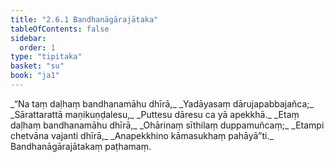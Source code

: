 ```yaml
---
title: "2.6.1 Bandhanāgārajātaka"
tableOfContents: false
sidebar:
  order: 1
type: "tipitaka"
basket: "su"
book: "ja1"
---
```



<DynamicBreadcrumb />

<Division number="101" book="ja1">

<Paragraph number="502" type="verses" book="ja1">
_“Na taṃ daḷhaṃ bandhanamāhu dhīrā,_  
_Yadāyasaṃ dārujapabbajañca;_  
_Sārattarattā maṇikuṇḍalesu,_  
_Puttesu dāresu ca yā apekkhā._  

</Paragraph>

</Division>
<Division number="102" book="ja1">

<Paragraph number="503" type="verses" book="ja1">
_Etaṃ daḷhaṃ bandhanamāhu dhīrā,_  
_Ohārinaṃ sīthilaṃ duppamuñcaṃ;_  
_Etampi chetvāna vajanti dhīrā,_  
_Anapekkhino kāmasukhaṃ pahāyā”ti._  


</Paragraph>
</Division>

<Paragraph number="504" type="center" book="ja1">
Bandhanāgārajātakaṃ paṭhamaṃ.
</Paragraph>